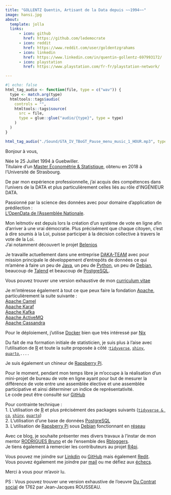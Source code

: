 ```yaml
---
title: "GOLLENTZ Quentin, Artisant de la Data depuis ~~1994~~"
image: hansi.jpg
about:
  template: jolla
  links:
      - icon: github
        href: https://github.com/ledemocrate
      - icon: reddit
        href: https://www.reddit.com/user/goldentzgrahams
      - icon: linkedin
        href: https://www.linkedin.com/in/quentin-gollentz-697993172/
      - icon: playstation
        href: https://www.playstation.com/fr-fr/playstation-network/

---
```

```r
#| echo: false
html_tag_audio <- function(file, type = c("wav")) {
  type <- match.arg(type)
  htmltools::tags$audio(
    controls = "",
    htmltools::tags$source(
      src = file,
      type = glue::glue("audio/{type}", type = type)
    )
  )
}

html_tag_audio("./Sound/GTA_IV_TBoGT_Pause_menu_music_1_HOUR.mp3", type = "wav")
```


Bonjour à vous,

Née le 25 Juillet 1994 à Guebwiller.        
Titulaire d’un [Master Économétrie & Statistique](https://ecogestion.unistra.fr/formations/masters/analyse-et-politique-economique/statistique-et-econometrie/), obtenu en 2018 à l’Université de Strasbourg.       

De par mon expérience professionnelle, j'ai acquis des compétences dans l'univers de la DATA et plus particulièrement celles liés au rôle d'INGÉNIEUR DATA.   
    
Passionné par la science des données avec pour domaine d’application de prédilection :    
[L'OpenData de l'Assemblée Nationale](https://data.assemblee-nationale.fr/).
        
Mon leitmotiv est depuis lors la création d'un système de vote en ligne afin d'arriver à une vrai démocratie.
Plus précisément que chaque citoyen, c'est à dire soumis à la Loi, puisse participer à la décision collective à travers le vote de la Loi.        
J'ai notamment découvert le projet [Belenios](https://www.belenios.org/)
      
Je travaille actuellement dans une entreprise [DAKA-TEAM](https://daka-team.com/) avec pour mission principale le développement d'entrepôts de données ce qui m'amène à faire un peu de [Java](https://www.oracle.com/fr/java/), un peu de [Python](https://www.python.org/), un peu de  [Debian](https://www.debian.org/index.fr.html), beaucoup de [Talend](https://www.talend.com/fr/) et beaucoup de [PostgreSQL](https://www.postgresql.org/).

Vous pouvez trouver une version exhaustive de mon [curriculum vitae](pdf/cv.pdf)
    
Je m'intéresse également à tout ce que peux faire la fondation [Apache](https://www.Apache.org/), particulièrement la suite suivante :        
[Apache Camel](https://camel.Apache.org/)       
[Apache Karaf](https://karaf.Apache.org/)       
[Apache Kafka](https://kafka.Apache.org/)       
[Apache ActiveMQ](https://activemq.Apache.org/)       
[Apache Cassandra](https://cassandra.Apache.org/_/index.html)       

Pour le déploiement, j'utilise [Docker](https://www.docker.com/) bien que très intéressé par [Nix](https://nixos.org/)

Du fait de ma formation initiale de statisticien, je suis plus à l'aise avec l'utilisation de [R](https://posit.co/products/open-source/rstudio/) et toute la suite proposée à côté :[`tidyverse`](https://www.tidyverse.org/), [`shiny`](https://shiny.posit.co/), [`quarto`](https://quarto.org/docs/authoring/markdown-basics.html),`....`

Je suis également un chineur de [Rapsberry Pi](https://www.raspberrypi.com/software/).

Pour le moment, pendant mon temps libre je m'occupe à la réalisation d'un mini-projet de bureau de vote en ligne ayant pour but de mesurer la différence de vote entre une assemblée élective et une assemblée participative et ainsi déterminer un indice de représentativité.       
Le code peut être consulté sur [GitHub](https://github.com/ledemocrate/bureaudevote_2022_2027)  
    
Pour contrainte technique :        
1. L'utilisation de [R](https://posit.co/products/open-source/rstudio/) et plus précisément des packages suivants ([`tidyverse & co`](https://www.tidyverse.org/), [`shiny`](https://shiny.posit.co/), [`quarto`](https://quarto.org/docs/authoring/markdown-basics.html))         
2. L'utilisation d'une base de données [PostgreSQL](https://www.postgresql.org/)                  
3. L'utilisation de [Rapsberry Pi](https://www.raspberrypi.com/software/) sous [Debian](https://www.debian.org/index.fr.html) fonctionnant en [réseau](https://mabbox.bytel.fr/login.html)        

Avec ce blog, je souhaite présenter mes divers travaux à l'instar de mon mentor [RODRIGUES Bruno](https://www.brodrigues.co/about/me/) et de l'ensemble des [Rbloggers](https://www.r-bloggers.com/).       
Je tiens également à remercier les contributeurs au projet [R4pi](https://r4pi.org/).
    
Vous pouvez me joindre sur [Linkdin](https://www.linkedin.com/in/quentin-gollentz-697993172/) ou [GitHub](https://github.com/ledemocrate) mais également [Redit](https://www.reddit.com/user/goldentzgrahams).         
Vous pouvez également me joindre par [mail](mailto:ledemocratealsacien@gmail.com;quentin.gollentz@outlook.com) ou me défiez aux  [échecs](https://www.chess.com/member/goldentzgrahamz).        

Merci à vous pour m'avoir lu.

PS : Vous pouvez trouver une version exhaustive de l'oeuvre [Du Contrat social](pdf/du_contrat_social.pdf) de 1762 par Jean-Jacques ROUSSEAU.

